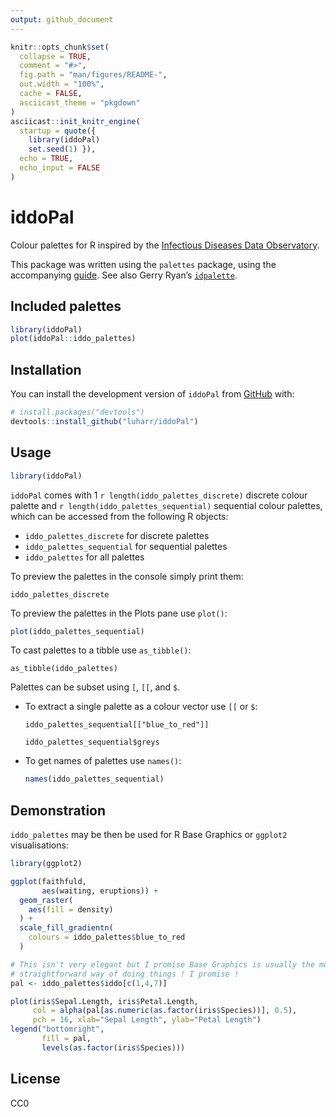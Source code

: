 ```yaml
---
output: github_document
---
```


<!-- README.md is generated from README.Rmd. Please edit that file -->

```r
knitr::opts_chunk$set(
  collapse = TRUE,
  comment = "#>",
  fig.path = "man/figures/README-",
  out.width = "100%",
  cache = FALSE,
  asciicast_theme = "pkgdown"
)
asciicast::init_knitr_engine(
  startup = quote({
    library(iddoPal)
    set.seed(1) }),
  echo = TRUE,
  echo_input = FALSE
)
```

# iddoPal

<!-- badges: start -->
<!-- badges: end -->

Colour palettes for R inspired by the [Infectious Diseases Data Observatory](https://www.iddo.org).

This package was written using the `palettes` package, using the accompanying 
[guide](https://mccarthy-m-g.github.io/palettes/articles/creating-packages.html).
See also Gerry Ryan's [`idpalette`](https://github.com/idem-lab/idpalette).

## Included palettes

```r
library(iddoPal)
plot(iddoPal::iddo_palettes)
```

## Installation

You can install the development version of `iddoPal` from [GitHub](https://github.com/) with:

``` r
# install.packages("devtools")
devtools::install_github("luharr/iddoPal")
```

## Usage

```r
library(iddoPal)
```

`iddoPal` comes with 1 `r length(iddo_palettes_discrete)` discrete colour palette and `r length(iddo_palettes_sequential)` sequential colour palettes, which can be accessed from the following R objects:

- `iddo_palettes_discrete` for discrete palettes
- `iddo_palettes_sequential` for sequential palettes
- `iddo_palettes` for all palettes

To preview the palettes in the console simply print them:

```asciicast
iddo_palettes_discrete
```

To preview the palettes in the Plots pane use `plot()`:

```r
plot(iddo_palettes_sequential)
```

To cast palettes to a tibble use `as_tibble()`:

```asciicast
as_tibble(iddo_palettes)
```

Palettes can be subset using `[`, `[[`, and `$`.
  
  - To extract a single palette as a colour vector use `[[` or `$`:

    ```asciicast
    iddo_palettes_sequential[["blue_to_red"]]
    ```
    
    ```asciicast
    iddo_palettes_sequential$greys
    ```
    
  - To get names of palettes use `names()`:

    ```r
    names(iddo_palettes_sequential)
    ```

## Demonstration

`iddo_palettes` may be then be used for R Base Graphics or `ggplot2` visualisations:

```r
library(ggplot2)

ggplot(faithfuld,
       aes(waiting, eruptions)) +
  geom_raster(
    aes(fill = density)
  ) +
  scale_fill_gradientn(
    colours = iddo_palettes$blue_to_red
  )

# This isn't very elegant but I promise Base Graphics is usually the most 
# straightforward way of doing things ! I promise !
pal <- iddo_palettes$iddo[c(1,4,7)]

plot(iris$Sepal.Length, iris$Petal.Length, 
     col = alpha(pal[as.numeric(as.factor(iris$Species))], 0.5),
     pch = 16, xlab="Sepal Length", ylab="Petal Length")
legend("bottomright", 
       fill = pal,
       levels(as.factor(iris$Species)))
```

## License

CC0

